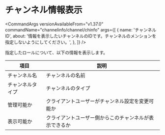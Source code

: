 
# チャンネル情報表示

<CommandArgs
    versionAvailableFrom="v1.37.0"
    commandName="channelinfo/channel/chinfo"
    args={[
        {
            name: 'チャンネルID',
            about: '情報を表示したいチャンネルのIDです。チャンネルのメンションを指定しないようにしてください。',
        },
    ]}
/>

指定したロールについて、以下の情報を表示します。

| 項目         | 説明                                                                        |
| ------------ | --------------------------------------------------------------------------- |
| チャンネル名 | チャンネルの名前 |
| チャンネルタイプ | チャンネルのタイプ |
| 管理可能か | クライアントユーザーがチャンネル設定を変更可能か |
| 表示可能か | クライアントユーザー側からこのチャンネルが表示できるか |
